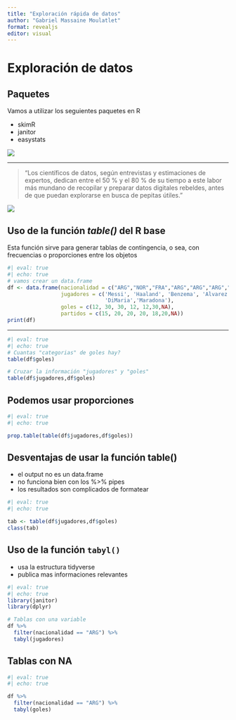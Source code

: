 ---
title: "Exploración rápida de datos"
author: "Gabriel Massaine Moulatlet"
format: revealjs
editor: visual
---

# Exploración de datos

## Paquetes

Vamos a utilizar los seguientes paquetes en R

-   skimR
-   janitor
-   easystats

![](C:/Users/gabri/Dropbox/postdocINECOL/Curso%20Analisis%20avanzados%20en%20R/images/figlogos.png)

------------------------------------------------------------------------

> "Los científicos de datos, según entrevistas y estimaciones de expertos, dedican entre el 50 % y el 80 % de su tiempo a este labor más mundano de recopilar y preparar datos digitales rebeldes, antes de que puedan explorarse en busca de pepitas útiles."

![](C:/Users/gabri/Dropbox/postdocINECOL/Curso%20Analisis%20avanzados%20en%20R/images/meme_data.jpg){fig-align="center"}

## Uso de la función *table()* del R base

Esta función sirve para generar tablas de contingencia, o sea, con frecuencias o proporciones entre los objetos

```{r}
#| eval: true
#| echo: true
# vamos crear un data.frame
df <- data.frame(nacionalidad = c("ARG","NOR","FRA","ARG","ARG","ARG","ARG"),
                 jugadores = c('Messi', 'Haaland', 'Benzema', 'Alvarez', 'Lautaro',
                               'DiMaria','Maradona'),
                 goles = c(12, 30, 30, 12, 12,30,NA),
                 partidos = c(15, 20, 20, 20, 18,20,NA))
print(df)
```

------------------------------------------------------------------------

```{r}
#| eval: true
#| echo: true
# Cuantas "categorias" de goles hay?
table(df$goles)

# Cruzar la información "jugadores" y "goles"
table(df$jugadores,df$goles)
```

## Podemos usar proporciones

```{r}
#| eval: true
#| echo: true

prop.table(table(df$jugadores,df$goles))
```

## Desventajas de usar la función table()

-   el output no es un data.frame
-   no funciona bien con los %\>% pipes
-   los resultados son complicados de formatear

```{r}
#| eval: true
#| echo: true

tab <- table(df$jugadores,df$goles)
class(tab)
```

## Uso de la función `tabyl()`

-   usa la estructura tidyverse
-   publica mas informaciones relevantes

```{r}
#| eval: true
#| echo: true
library(janitor)
library(dplyr)

# Tablas con una variable
df %>%
  filter(nacionalidad == "ARG") %>%
  tabyl(jugadores)
```

## Tablas con NA

```{r}
#| eval: true
#| echo: true

df %>%
  filter(nacionalidad == "ARG") %>%
  tabyl(goles)
```
